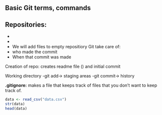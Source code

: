 

## Basic Git terms, commands 

**Repositories:** 
- 
-
-

* 
We will add files to empty repositiory
Git take care of: 
- who made the commit
- When that commit was made 


Creation of repo: creates readme file () and initial commit 

Working directory -git add-> staging areas -git commit-> history 

**.gitignore:** makes a file that keeps track of files that you don't want to keep track of. 



```r

data <- read_csv("data.csv")
str(data)
head(data)

```

